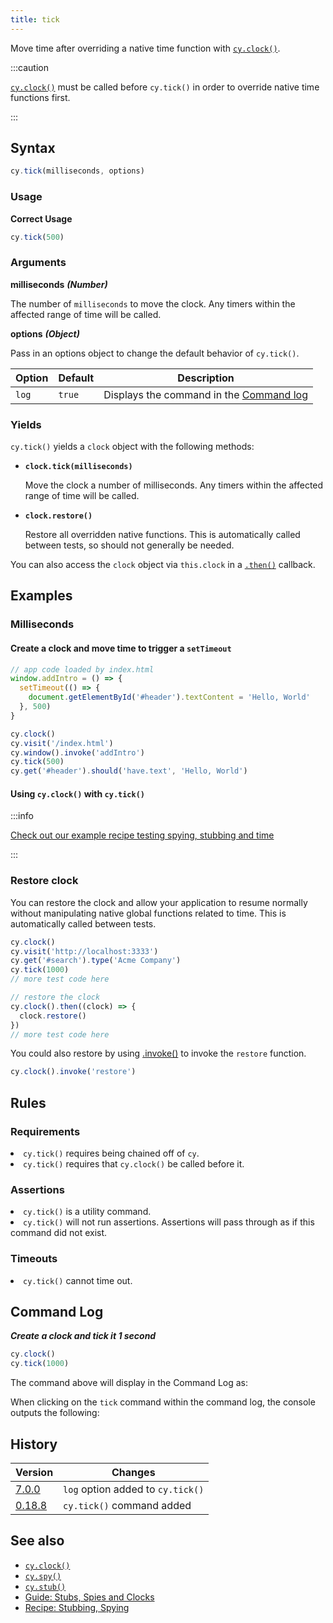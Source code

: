```yaml
---
title: tick
---
```


Move time after overriding a native time function with
[`cy.clock()`](/api/commands/clock).

:::caution

[`cy.clock()`](/api/commands/clock) must be called before `cy.tick()` in order
to override native time functions first.

:::

## Syntax

```javascript
cy.tick(milliseconds, options)
```

### Usage

**<Icon name="check-circle" color="green"></Icon> Correct Usage**

```javascript
cy.tick(500)
```

### Arguments

**<Icon name="angle-right"></Icon> milliseconds** **_(Number)_**

The number of `milliseconds` to move the clock. Any timers within the affected
range of time will be called.

**<Icon name="angle-right"></Icon> options** **_(Object)_**

Pass in an options object to change the default behavior of `cy.tick()`.

| Option | Default | Description                                                                              |
| ------ | ------- | ---------------------------------------------------------------------------------------- |
| `log`  | `true`  | Displays the command in the [Command log](/guides/core-concepts/test-runner#Command-Log) |

### Yields [<Icon name="question-circle"/>](/guides/core-concepts/introduction-to-cypress#Subject-Management)

`cy.tick()` yields a `clock` object with the following methods:

- **`clock.tick(milliseconds)`**

  Move the clock a number of milliseconds. Any timers within the affected range
  of time will be called.

- **`clock.restore()`**

  Restore all overridden native functions. This is automatically called between
  tests, so should not generally be needed.

You can also access the `clock` object via `this.clock` in a
[`.then()`](/api/commands/then) callback.

## Examples

### Milliseconds

#### Create a clock and move time to trigger a `setTimeout`

```javascript
// app code loaded by index.html
window.addIntro = () => {
  setTimeout(() => {
    document.getElementById('#header').textContent = 'Hello, World'
  }, 500)
}
```

```javascript
cy.clock()
cy.visit('/index.html')
cy.window().invoke('addIntro')
cy.tick(500)
cy.get('#header').should('have.text', 'Hello, World')
```

#### Using `cy.clock()` with `cy.tick()`

:::info

[Check out our example recipe testing spying, stubbing and time](/examples/examples/recipes#Stubbing-and-spying)

:::

### Restore clock

You can restore the clock and allow your application to resume normally without
manipulating native global functions related to time. This is automatically
called between tests.

```javascript
cy.clock()
cy.visit('http://localhost:3333')
cy.get('#search').type('Acme Company')
cy.tick(1000)
// more test code here

// restore the clock
cy.clock().then((clock) => {
  clock.restore()
})
// more test code here
```

You could also restore by using [.invoke()](/api/commands/invoke) to invoke the
`restore` function.

```js
cy.clock().invoke('restore')
```

## Rules

### Requirements [<Icon name="question-circle"/>](/guides/core-concepts/introduction-to-cypress#Chains-of-Commands)

<List><li>`cy.tick()` requires being chained off of `cy`.</li><li>`cy.tick()`
requires that `cy.clock()` be called before it.</li></List>

### Assertions [<Icon name="question-circle"/>](/guides/core-concepts/introduction-to-cypress#Assertions)

<List><li>`cy.tick()` is a utility command.</li><li>`cy.tick()` will not run
assertions. Assertions will pass through as if this command did not
exist.</li></List>

### Timeouts [<Icon name="question-circle"/>](/guides/core-concepts/introduction-to-cypress#Timeouts)

<List><li>`cy.tick()` cannot time out.</li></List>

## Command Log

**_Create a clock and tick it 1 second_**

```javascript
cy.clock()
cy.tick(1000)
```

The command above will display in the Command Log as:

<DocsImage src="/img/api/tick/tick-machine-clock-1-second-in-time.png" alt="Console Log tick" ></DocsImage>

When clicking on the `tick` command within the command log, the console outputs
the following:

<DocsImage src="/img/api/tick/console-shows-same-clock-object-as-clock-command.png" alt="Console Log tick" ></DocsImage>

## History

| Version                                       | Changes                           |
| --------------------------------------------- | --------------------------------- |
| [7.0.0](/guides/references/changelog#7-0-0)   | `log` option added to `cy.tick()` |
| [0.18.8](/guides/references/changelog#0-18-8) | `cy.tick()` command added         |

## See also

- [`cy.clock()`](/api/commands/clock)
- [`cy.spy()`](/api/commands/spy)
- [`cy.stub()`](/api/commands/stub)
- [Guide: Stubs, Spies and Clocks](/guides/guides/stubs-spies-and-clocks)
- [Recipe: Stubbing, Spying](/examples/examples/recipes#Stubbing-and-spying)
